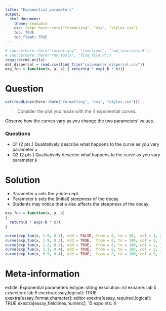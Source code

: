 ```yaml
---
title: "Exponential parameters"
output:  
  html_document:
    theme: readable
    css: !expr here::here("formatting", "css", "styles.css")
    toc: TRUE
    toc_float: TRUE
---
```



```r
# source(here::here("formatting", "functions", "rmd_functions.R"))
# source(here::here("rmd_tools", "find_file.R"))
require(rmd.utils)
dat_dispersal = read.csv(find_file("salamander_dispersal.csv"))
exp_fun = function(x, a, b) { return(a * exp(-b * x))}
```


Question
========

```r
cat(readLines(here::here("formatting", "css", "styles.css")))
```

> Consider the plot you made with the 4 exponential curves.

Observe how the curves vary as you change the two parameters' values.

<div class="questionborder">
### Questions
- Q1 (2 pts.) Qualitatively describe what happens to the curve as you vary parameter `a`
- Q2 (2 pts.) Qualitatively describe what happens to the curve as you vary parameter `b`
</div>




Solution
========

- Parameter `a` sets the y-intercept.
- Parameter `b` sets the [initial] steepness of the decay.
- Students may notice that a also affects the steepness of the decay.

```r

exp_fun = function(x, a, b) 
{ 
  return(a * exp(-b * x))
}

curve(exp_fun(x, 1.9, 0.1), add = FALSE, from = 0, to = 30,  col = 1, ylab = "f(x)")
curve(exp_fun(x, 1.9, 0.3), add = TRUE,  from = 0, to = 100, col = 1, lty = 2)
curve(exp_fun(x, 1.2, 0.2), add = TRUE,  from = 0, to = 100, col = 2, lty = 1)
curve(exp_fun(x, 1.2, 0.4), add = TRUE,  from = 0, to = 100, col = 2, lty = 2)
curve(exp_fun(x, 0.9, 0.4), add = TRUE,  from = 0, to = 100, col = 3, lty = 2)

```





Meta-information
================
extitle: Exponential parameters
extype: string
exsolution: nil
exname: lab 5
exsection: lab 5
exextra[essay,logical]: TRUE
exextra[essay_format,character]: editor
exextra[essay_required,logical]: TRUE
exextra[essay_fieldlines,numeric]: 15
expoints: 4
